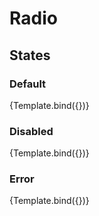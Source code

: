 
<Meta title="Forms/Radio/States" component={Radio} />

# Radio

## States

### Default

<Canvas>
    <Story
        name= "Default"
        args={{
        isDisabled: false,
        }}
    >
    {Template.bind({})}
    </Story>
</Canvas>

### Disabled

<Canvas>
    <Story
        name= "Disabled"
        args={{
        isDisabled: true,
        }}
    >
    {Template.bind({})}
    </Story>
</Canvas>

### Error

<Canvas>
    <Story
        name= "Error"
        args={{
        isInvalid: true,
        }}
    >
    {Template.bind({})}
    </Story>
</Canvas>